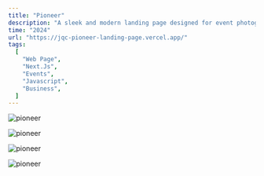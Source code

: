 ```yaml
---
title: "Pioneer"
description: "A sleek and modern landing page designed for event photography services. It showcases stunning visuals, highlights key offerings, and provides easy navigation for potential clients to explore packages and book sessions seamlessly."
time: "2024"
url: "https://jqc-pioneer-landing-page.vercel.app/"
tags:
  [
    "Web Page",
    "Next.Js",
    "Events",
    "Javascript",
    "Business",
  ]
---
```


<Image
  src="/projects/pioneer/image.png"
  alt="pioneer"
  width={2580}
  height={1691}
  caption="Hero Section"
/>

<Image
  src="/projects/pioneer/section2.png"
  alt="pioneer"
  width={2580}
  height={1691}
  caption="Proposition and logo section"
/>

<Image
  src="/projects/pioneer/section3.png"
  alt="pioneer"
  width={2580}
  height={1691}
  caption="Art showcase section"
/>

<Image
  src="/projects/pioneer/section4.png"
  alt="pioneer"
  width={2580}
  height={1691}
  caption="Footer section"
/>
